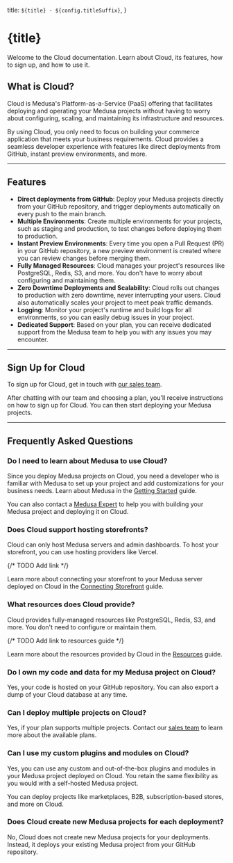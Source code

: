 

  title: `${title} - ${config.titleSuffix}`,
}

# {title}

Welcome to the Cloud documentation. Learn about Cloud, its features, how to sign up, and how to use it.

## What is Cloud?

Cloud is Medusa's Platform-as-a-Service (PaaS) offering that facilitates deploying and operating your Medusa projects without having to worry about configuring, scaling, and maintaining its infrastructure and resources.

By using Cloud, you only need to focus on building your commerce application that meets your business requirements. Cloud provides a seamless developer experience with features like direct deployments from GitHub, instant preview environments, and more.

---

## Features

- **Direct deployments from GitHub**: Deploy your Medusa projects directly from your GitHub repository, and trigger deployments automatically on every push to the main branch.
- **Multiple Environments**: Create multiple environments for your projects, such as staging and production, to test changes before deploying them to production.
- **Instant Preview Environments**: Every time you open a Pull Request (PR) in your GitHub repository, a new preview environment is created where you can review changes before merging them.
- **Fully Managed Resources**: Cloud manages your project's resources like PostgreSQL, Redis, S3, and more. You don't have to worry about configuring and maintaining them.
- **Zero Downtime Deployments and Scalability**: Cloud rolls out changes to production with zero downtime, never interrupting your users. Cloud also automatically scales your project to meet peak traffic demands.
- **Logging**: Monitor your project's runtime and build logs for all environments, so you can easily debug issues in your project.
- **Dedicated Support**: Based on your plan, you can receive dedicated support from the Medusa team to help you with any issues you may encounter.

---

## Sign Up for Cloud

To sign up for Cloud, get in touch with [our sales team](https://medusajs.com/contact/).

After chatting with our team and choosing a plan, you'll receive instructions on how to sign up for Cloud. You can then start deploying your Medusa projects.

---

## Frequently Asked Questions

### Do I need to learn about Medusa to use Cloud?

Since you deploy Medusa projects on Cloud, you need a developer who is familiar with Medusa to set up your project and add customizations for your business needs. Learn about Medusa in the [Getting Started](!docs!/learn) guide.

You can also contact a [Medusa Expert](https://medusajs.com/experts/) to help you with building your Medusa project and deploying it on Cloud.

### Does Cloud support hosting storefronts?

Cloud can only host Medusa servers and admin dashboards. To host your storefront, you can use hosting providers like Vercel.

{/* TODO Add link */}

Learn more about connecting your storefront to your Medusa server deployed on Cloud in the [Connecting Storefront](#) guide.

### What resources does Cloud provide?

Cloud provides fully-managed resources like PostgreSQL, Redis, S3, and more. You don't need to configure or maintain them.

{/* TODO Add link to resources guide */}

Learn more about the resources provided by Cloud in the [Resources](#) guide.

### Do I own my code and data for my Medusa project on Cloud?

Yes, your code is hosted on your GitHub repository. You can also export a dump of your Cloud database at any time.

### Can I deploy multiple projects on Cloud?

Yes, if your plan supports multiple projects. Contact our [sales team](https://medusajs.com/contact/) to learn more about the available plans.

### Can I use my custom plugins and modules on Cloud?

Yes, you can use any custom and out-of-the-box plugins and modules in your Medusa project deployed on Cloud. You retain the same flexibility as you would with a self-hosted Medusa project.

You can deploy projects like marketplaces, B2B, subscription-based stores, and more on Cloud.

### Does Cloud create new Medusa projects for each deployment?

No, Cloud does not create new Medusa projects for your deployments. Instead, it deploys your existing Medusa project from your GitHub repository.